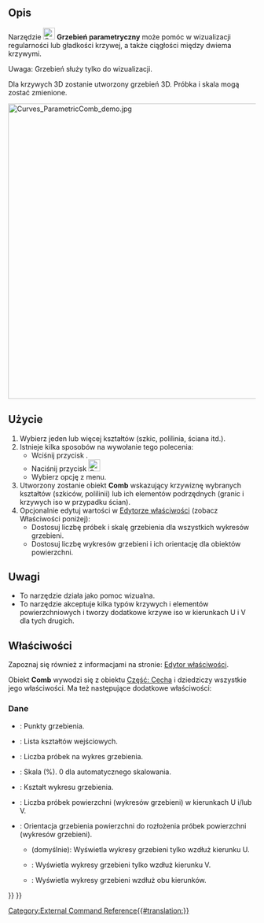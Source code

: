 <languages/>

{{Docnav/pl
|[[Curves_ParametricBlendCurve/pl|ParametricBlendCurve]]
|[[Curves_CurveOnSurface/pl|CurveOnSurface]]
|[[Curves_Workbench/pl|środowisko pracy Krzywe]]
|IconL=Curves_ParametricBlendCurve.svg
|IconR=Curves_CurveOnSurface.svg
|IconC=Curves_workbench_icon.svg
}}

{{GuiCommand/pl
|Name=Curves ParametricComb
|Name/pl=Krzywe: Grzebień parametryczny
|MenuLocation=Curves → Comb plot
|Workbenches=[[Curves_Workbench/pl|Krzywe]]
}}

<span id="Description"></span>
==Opis==

Narzędzie [[Image:Curves_ParametricComb.svg|24px]] '''Grzebień parametryczny''' może pomóc w wizualizacji regularności lub gładkości krzywej, a także ciągłości między dwiema krzywymi.

Uwaga: Grzebień służy tylko do wizualizacji.

Dla krzywych 3D zostanie utworzony grzebień 3D. Próbka i skala mogą zostać zmienione.

[[File:Curves_ParametricComb_demo.jpg|600px]]
{{Caption|Powyżej: krzywa przed ''(po lewej)'' i po ''(po prawej)'' zastosowaniu tego narzędzia}}

<span id="Usage"></span>
==Użycie==

# Wybierz jeden lub więcej kształtów (szkic, polilinia, ściana itd.).
# Istnieje kilka sposobów na wywołanie tego polecenia:
#* Wciśnij przycisk {{Button|[[Image:Curves_ParametricComb.svg|16px]] [[Curves_ParametricComb/pl|Comb plot]]}}.
#* Naciśnij przycisk [[Image:Curves_ParametricComb.svg|24px]]
#* Wybierz opcję {{MenuCommand|Curves → [[Image:Curves_ParametricComb.svg|16px]] Comb plot}} z menu.
# Utworzony zostanie obiekt '''Comb''' wskazujący krzywiznę wybranych kształtów (szkiców, polilinii) lub ich elementów podrzędnych (granic i krzywych iso w przypadku ścian).
# Opcjonalnie edytuj wartości w [[Property_editor/pl|Edytorze właściwości]] (zobacz Właściwości poniżej):
#* Dostosuj liczbę próbek i skalę grzebienia dla wszystkich wykresów grzebieni. 
#* Dostosuj liczbę wykresów grzebieni i ich orientację dla obiektów powierzchni.

<span id="Notes"></span>
==Uwagi==

* To narzędzie działa jako pomoc wizualna.
* To narzędzie akceptuje kilka typów krzywych i elementów powierzchniowych i tworzy dodatkowe krzywe iso w kierunkach U i V dla tych drugich.

<span id="Properties"></span>
==Właściwości==

Zapoznaj się również z informacjami na stronie: [[Property_editor/pl|Edytor właściwości]].

Obiekt '''Comb''' wywodzi się z obiektu [[Part_Feature/pl|Część: Cecha]] i dziedziczy wszystkie jego właściwości.  Ma też następujące dodatkowe właściwości:

<span id="Data"></span>
===Dane===

{{TitleProperty|Grzebień}}

* {{PropertyData|Comb Points|VectorList}}: Punkty grzebienia.
* {{PropertyData|Edge|LinkSubList}}: Lista kształtów wejściowych.
* {{PropertyData|Samples|IntegerConstraint}}: Liczba próbek na wykres grzebienia.
* {{PropertyData|Scale|Float}}: Skala (%). 0 dla automatycznego skalowania.
* {{PropertyData|Shape|PartShape}}: Kształt wykresu grzebienia.

{{TitleProperty|Powierzchnia}}

* {{PropertyData|Number|Integer}}: Liczba próbek powierzchni (wykresów grzebieni) w kierunkach U i/lub V.
* {{PropertyData|Orientation|Enumeration}}: Orientacja grzebienia powierzchni do rozłożenia próbek powierzchni (wykresów grzebieni).
** {{Value|U}} (domyślnie): Wyświetla wykresy grzebieni tylko wzdłuż kierunku U.
** {{Value|V}}: Wyświetla wykresy grzebieni tylko wzdłuż kierunku V.
** {{Value|UV}}: Wyświetla wykresy grzebieni wzdłuż obu kierunków.


{{Docnav/pl
|[[Curves_ParametricBlendCurve/pl|ParametricBlendCurve]]
|[[Curves_CurveOnSurface/pl|CurveOnSurface]]
|[[Curves_Workbench/pl|środowisko pracy Krzywe]]
|IconL=Curves_ParametricBlendCurve.svg
|IconR=Curves_CurveOnSurface.svg
|IconC=Curves_workbench_icon.svg
}}

{{Curves Tools navi{{#translation:}}}}
{{Userdocnavi{{#translation:}}}}
[[Category:External Command Reference{{#translation:}}]]